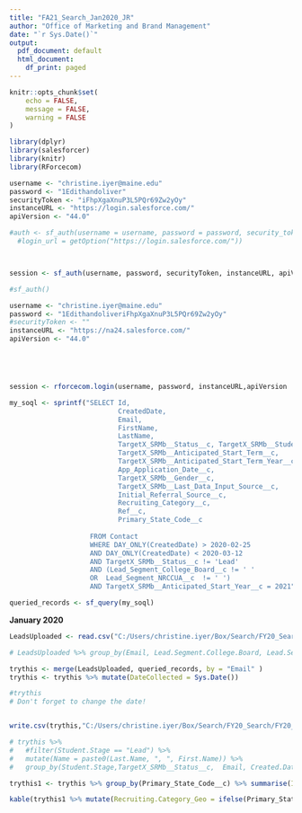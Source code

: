 ```yaml
---
title: "FA21_Search_Jan2020_JR"
author: "Office of Marketing and Brand Management"
date: "`r Sys.Date()`"
output:
  pdf_document: default
  html_document:
    df_print: paged
---
```


```r
knitr::opts_chunk$set(
	echo = FALSE,
	message = FALSE,
	warning = FALSE
)
```

```r
library(dplyr)
library(salesforcer)
library(knitr)
library(RForcecom)
```


```r
username <- "christine.iyer@maine.edu"
password <- "1Edithandoliver"
securityToken <- "iFhpXgaXnuP3L5PQr69Zw2yOy"
instanceURL <- "https://login.salesforce.com/"
apiVersion <- "44.0"

#auth <- sf_auth(username = username, password = password, security_token = securityToken,
  #login_url = getOption("https://login.salesforce.com/"))



session <- sf_auth(username, password, securityToken, instanceURL, apiVersion)
```

```r
#sf_auth()
```

```r

username <- "christine.iyer@maine.edu"
password <- "1EdithandoliveriFhpXgaXnuP3L5PQr69Zw2yOy"
#securityToken <- ""
instanceURL <- "https://na24.salesforce.com/"
apiVersion <- "44.0"





session <- rforcecom.login(username, password, instanceURL,apiVersion  ) 
```


```r
my_soql <- sprintf("SELECT Id,
                           CreatedDate,
                           Email, 
                           FirstName, 
                           LastName,
                           TargetX_SRMb__Status__c, TargetX_SRMb__Student_Type__c,
                           TargetX_SRMb__Anticipated_Start_Term__c,
                           TargetX_SRMb__Anticipated_Start_Term_Year__c, 
                           App_Application_Date__c,  
                           TargetX_SRMb__Gender__c,  
                           TargetX_SRMb__Last_Data_Input_Source__c,                                                                Initial_Source_Date__c, 
                           Initial_Referral_Source__c, 
                           Recruiting_Category__c,
                           Ref__c, 
                           Primary_State_Code__c
                           
                    FROM Contact 
                    WHERE DAY_ONLY(CreatedDate) > 2020-02-25 
                    AND DAY_ONLY(CreatedDate) < 2020-03-12 
                    AND TargetX_SRMb__Status__c != 'Lead' 
                    AND (Lead_Segment_College_Board__c != ' ' 
                    OR 	Lead_Segment_NRCCUA__c  != ' ') 
                    AND TargetX_SRMb__Anticipated_Start_Year__c = 2021")

queried_records <- sf_query(my_soql)
```
 



**January 2020**

```r
LeadsUploaded <- read.csv("C:/Users/christine.iyer/Box/Search/FY20_Search/FY20_Combined_Search_Feb_March/FY20_Feb_Search_Upload_DeDuped.csv", header = T, stringsAsFactors = F)

# LeadsUploaded %>% group_by(Email, Lead.Segment.College.Board, Lead.Segment.NRCCUA) %>% summarise(n = n()) %>% filter(n>1)

trythis <- merge(LeadsUploaded, queried_records, by = "Email" )
trythis <- trythis %>% mutate(DateCollected = Sys.Date())

#trythis
# Don't forget to change the date!


write.csv(trythis,"C:/Users/christine.iyer/Box/Search/FY20_Search/FY20_Combined_Search_Feb_March/Junior_Conversions/Conversions_3-13-20_DeDuped", row.names = F)

# trythis %>% 
#   #filter(Student.Stage == "Lead") %>% 
#   mutate(Name = paste0(Last.Name, ", ", First.Name)) %>% 
#   group_by(Student.Stage,TargetX_SRMb__Status__c,  Email, Created.Date, Ref__c, Recruiting_Category__c,Recruiting.Category, Lead.Segment.College.Board, Lead.Segment.NRCCUA) %>% summarise(n = n())

```


```r
trythis1 <- trythis %>% group_by(Primary_State_Code__c) %>% summarise(Inqs = n())
```


```r
kable(trythis1 %>% mutate(Recruiting.Category_Geo = ifelse(Primary_State_Code__c == "ME", "In_State", "Out-Of-State")) %>% group_by(Recruiting.Category_Geo) %>% summarise(Inqs = sum(Inqs)))

```

